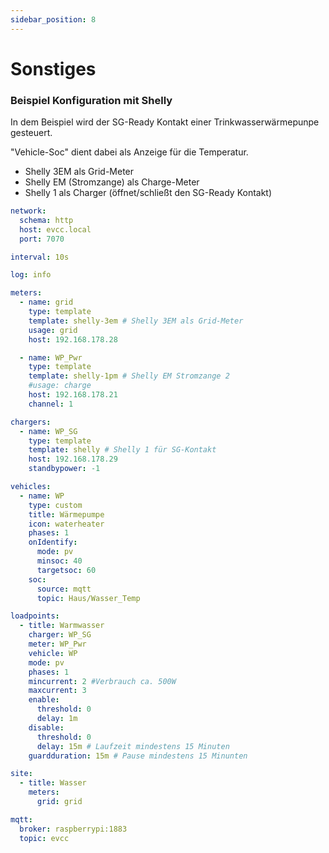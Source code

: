 ```yaml
---
sidebar_position: 8
---
```



# Sonstiges

### Beispiel Konfiguration mit Shelly

In dem Beispiel wird der SG-Ready Kontakt einer Trinkwasserwärmepunpe gesteuert.

"Vehicle-Soc" dient dabei als Anzeige für die Temperatur.

- Shelly 3EM als Grid-Meter
- Shelly EM (Stromzange) als Charge-Meter
- Shelly 1 als Charger (öffnet/schließt den SG-Ready Kontakt)

```yaml
network:
  schema: http
  host: evcc.local
  port: 7070

interval: 10s

log: info

meters:
  - name: grid
    type: template
    template: shelly-3em # Shelly 3EM als Grid-Meter
    usage: grid
    host: 192.168.178.28

  - name: WP_Pwr
    type: template
    template: shelly-1pm # Shelly EM Stromzange 2
    #usage: charge
    host: 192.168.178.21
    channel: 1

chargers:
  - name: WP_SG
    type: template
    template: shelly # Shelly 1 für SG-Kontakt
    host: 192.168.178.29
    standbypower: -1

vehicles:
  - name: WP
    type: custom
    title: Wärmepumpe
    icon: waterheater
    phases: 1
    onIdentify:
      mode: pv
      minsoc: 40
      targetsoc: 60
    soc:
      source: mqtt
      topic: Haus/Wasser_Temp

loadpoints:
  - title: Warmwasser
    charger: WP_SG
    meter: WP_Pwr
    vehicle: WP
    mode: pv
    phases: 1
    mincurrent: 2 #Verbrauch ca. 500W
    maxcurrent: 3
    enable:
      threshold: 0
      delay: 1m
    disable:
      threshold: 0
      delay: 15m # Laufzeit mindestens 15 Minuten
    guardduration: 15m # Pause mindestens 15 Minunten

site:
  - title: Wasser
    meters:
      grid: grid

mqtt:
  broker: raspberrypi:1883
  topic: evcc
```
